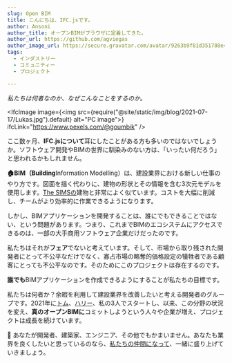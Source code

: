 ```yaml
---
slug: Open BIM
title: こんにちは、IFC.jsです。
author: Ansoni
author_title: オープンBIMがブラウザに定着してきた。
author_url: https://github.com/agviegas
author_image_url: https://secure.gravatar.com/avatar/9263b9f81d351788e46bc64000c03cb6
tags:
  - インダストリー
  - コミュニティー
  - プロジェクト

---
```


<em>私たちは何者なのか、なぜこんなことをするのか。</em>

<!--truncate-->


<IfcImage image={<img src={require("@site/static/img/blog/2021-07-17/Lukas.jpg").default} alt="PC image"></img>} ifcLink="https://www.pexels.com/@goumbik" />

ここ数ヶ月、<strong>IFC.jsについて</strong>耳にしたことがある方も多いのではないでしょうか。ソフトウェア開発やBIMの世界に馴染みのない方は、「いったい何だろう」と思われるかもしれません。

<strong>🏠BIM（Building</strong>Information Modelling）は、建設業界における新しい仕事のやり方です。図面を描く代わりに、建物の形状とその情報を含む3次元モデルを使用します。<a href="https://www.ea.com/games/the-sims">The SIMSの</a>建物と非常によく似ています。コストを大幅に削減し、チームがより効率的に作業できるようになります。

しかし、BIMアプリケーションを開発することは、誰にでもできることではない、という問題があります。つまり、これまでBIMのエコシステムにアクセスできるのは、一部の大手商用ソフトウェア企業だけだったのです。

私たちはそれが<strong>フェア</strong>でないと考えています。そして、市場から取り残された開発者にとって不公平なだけでなく、寡占市場の略奪的価格設定の犠牲者である顧客にとっても不公平なのです。そのためにこのプロジェクトは存在するのです。

<IfcCard>
  <b>誰でも</b>BIMアプリケーションを作成できるようにすることが私たちの目標です。
</IfcCard>

私たちは何者か？余暇を利用して建設業界を改善したいと考える開発者のグループです。2021年に<a href="https://github.com/tomvandig">トム</a>、<a href="https://github.com/harrycollin">ハリー</a>、私の3人でスタートし、以来、この分野の状況を変え、<strong>真のオープンBIMに</strong>コミットしようという人々や企業が増え、プロジェクトは成長を続けています。

🚀 あなたが開発者、建築家、エンジニア、その他でもかまいません。あなたも業界を良くしたいと思っているのなら、<a href="https://discord.gg/FXfyR4XrKT">私たちの仲間になって</a>、一緒に盛り上げていきましょう。
